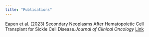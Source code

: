 ```yaml
---
title: "Publications"
---
```



Eapen et al. (2023) Secondary Neoplasms After Hematopoietic Cell Transplant for Sickle Cell Disease.*Journal of Clinical Oncology* [Link](https://pubmed.ncbi.nlm.nih.gov/36623245/)